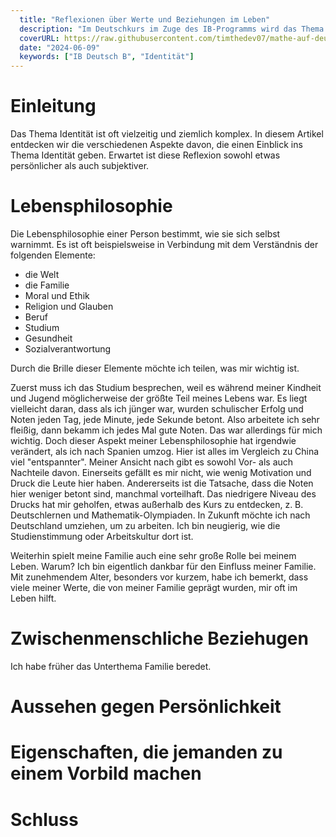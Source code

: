 ```yaml
---
  title: "Reflexionen über Werte und Beziehungen im Leben"
  description: "Im Deutschkurs im Zuge des IB-Programms wird das Thema Identität beredet. Natürlich gibt es einige Fragen davon, die man vielleicht selten bedenkt, aber ich möchte durch diesen Beitrag ein paar persönliche Ansichten teilen."
  coverURL: https://raw.githubusercontent.com/timthedev07/mathe-auf-deutsch/dev/images/thumbnails/identitaet-cover.jpg
  date: "2024-06-09"
  keywords: ["IB Deutsch B", "Identität"]
---
```


# Einleitung

Das Thema Identität ist oft vielzeitig und ziemlich komplex. In diesem Artikel entdecken wir die verschiedenen Aspekte davon, die einen Einblick ins Thema Identität geben. Erwartet ist diese Reflexion sowohl etwas persönlicher als auch subjektiver.

# Lebensphilosophie

Die Lebensphilosophie einer Person bestimmt, wie sie sich selbst warnimmt. Es ist oft beispielsweise in Verbindung mit dem Verständnis der folgenden Elemente:

- die Welt
- die Familie
- Moral und Ethik
- Religion und Glauben
- Beruf
- Studium
- Gesundheit
- Sozialverantwortung

Durch die Brille dieser Elemente möchte ich teilen, was mir wichtig ist.

Zuerst muss ich das Studium besprechen, weil es während meiner Kindheit und Jugend möglicherweise der größte Teil meines Lebens war. Es liegt vielleicht daran, dass als ich jünger war, wurden schulischer Erfolg und Noten jeden Tag, jede Minute, jede Sekunde betont. Also arbeitete ich sehr fleißig, dann bekamm ich jedes Mal gute Noten. Das war allerdings für mich wichtig. Doch dieser Aspekt meiner Lebensphilosophie hat irgendwie verändert, als ich nach Spanien umzog. Hier ist alles im Vergleich zu China viel "entspannter". Meiner Ansicht nach gibt es sowohl Vor- als auch Nachteile davon. Einerseits gefällt es mir nicht, wie wenig Motivation und Druck die Leute hier haben. Andererseits ist die Tatsache, dass die Noten hier weniger betont sind, manchmal vorteilhaft. Das niedrigere Niveau des Drucks hat mir geholfen, etwas außerhalb des Kurs zu entdecken, z. B. Deutschlernen und Mathematik-Olympiaden. In Zukunft möchte ich nach Deutschland umziehen, um zu arbeiten. Ich bin neugierig, wie die Studienstimmung oder Arbeitskultur dort ist.

Weiterhin spielt meine Familie auch eine sehr große Rolle bei meinem Leben. Warum? Ich bin eigentlich dankbar für den Einfluss meiner Familie. Mit zunehmendem Alter, besonders vor kurzem, habe ich bemerkt, dass viele meiner Werte, die von meiner Familie geprägt wurden, mir oft im Leben hilft.

# Zwischenmenschliche Beziehugen

Ich habe früher das Unterthema Familie beredet.

# Aussehen gegen Persönlichkeit

# Eigenschaften, die jemanden zu einem Vorbild machen

# Schluss
